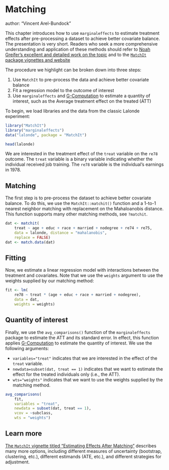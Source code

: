 
# Matching
author: "Vincent Arel-Bundock"


This chapter introduces how to use `marginaleffects` to estimate treatment effects after pre-processing a dataset to achieve better covariate balance. The presentation is very short. Readers who seek a more comprehensive understanding and application of these methods should refer to [Noah Greifer's excellent and detailed work on the topic](https://ngreifer.github.io/) and to the [`MatchIt` package vignettes and website](https://kosukeimai.github.io/MatchIt/) 

The procedure we highlight can be broken down into three steps:

1. Use `MatchIt` to pre-process the data and achieve better covariate balance
2. Fit a regression model to the outcome of interest
3. Use `marginaleffects` and [G-Computation](https://marginaleffects.com/articles/gcomputation.html) to estimate a quantity of interest, such as the Average treatment effect on the treated (ATT)

To begin, we load libraries and the data from the classic Lalonde experiment:

```r
library("MatchIt")
library("marginaleffects")
data("lalonde", package = "MatchIt")

head(lalonde)
```

We are interested in the treatment effect of the `treat` variable on the `re78` outcome. The `treat` variable is a binary variable indicating whether the individual received job training. The `re78` variable is the individual's earnings in 1978.


## Matching

The first step is to pre-process the dataset to achieve better covariate balance. To do this, we use the `MatchIt::matchit()` function and a 1-to-1 nearest neighbor matching with replacement on the Mahaloanobis distance. This function supports many other matching methods, see `?matchit`.

```r
dat <- matchit(
    treat ~ age + educ + race + married + nodegree + re74 + re75, 
    data = lalonde, distance = "mahalanobis",
    replace = FALSE)
dat <- match.data(dat)
```

## Fitting

Now, we estimate a linear regression model with interactions between the treatment and covariates. Note that we use the `weights` argument to use the weights supplied by our matching method:

```r
fit <- lm(
    re78 ~ treat * (age + educ + race + married + nodegree),
    data = dat,
    weights = weights)
```

## Quantity of interest

Finally, we use the `avg_comparisons()` function of the `marginaleffects` package to estimate the ATT and its standard error. In effect, this function applies [G-Computation](https://marginaleffects.com/articles/gcomputation.html) to estimate the quantity of interest. We use the following arguments:
 
* `variables="treat"` indicates that we are interested in the effect of the `treat` variable.
* `newdata=subset(dat, treat == 1)` indicates that we want to estimate the effect for the treated individuals only (i.e., the ATT).
* `wts="weights"` indicates that we want to use the weights supplied by the matching method.

```r
avg_comparisons(
    fit,
    variables = "treat",
    newdata = subset(dat, treat == 1),
    vcov = ~subclass,
    wts = "weights")
```

## Learn more

[The `MatchIt` vignette titled "Estimating Effects After Matching"](https://kosukeimai.github.io/MatchIt/articles/estimating-effects.html) describes many more options, including different measures of uncertainty (bootstrap, clustering, etc.), different estimands (ATE, etc.), and different strategies for adjustment.
